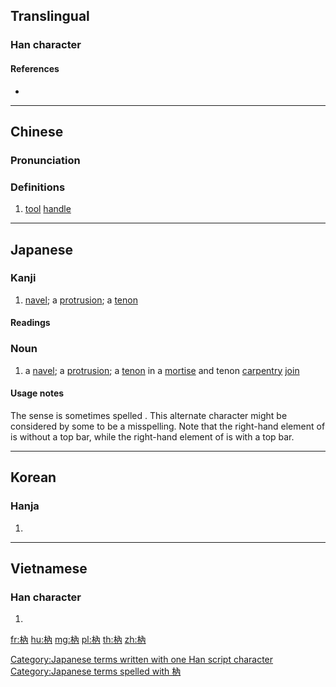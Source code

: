 ==Translingual==

===Han character===
{{Han char|rn=75|rad=木|as=04|sn=8|four=44927|canj=DOB|ids=⿰木內}}

====References====
* {{Han ref|kx=0516.060|dkj=14552|dj=0904.010|hdz=21170.020|uh=6798|ud=26520|bh=CCD9|bd=52441}}

----

==Chinese==
{{zh-forms}}

===Pronunciation===
{{zh-pron
|m=ruì
|c=jeoi6
|mc=y
|oc=y
|ma=
|cat=n
}}

===Definitions===
# [[tool]] [[handle]]

----

==Japanese==

===Kanji===
{{ja-kanji|grade=uc|rs=木04}}

# [[navel]]; a [[protrusion]]; a [[tenon]]

====Readings====
{{ja-readings
|on=[[ぜい]] (zei), [[ねい]] (nei), [[どん]] (don), [[のん]] (non)
|kun=[[せん]] (sen), [[ほぞ]] (hozo)
}}

===Noun===
{{ja-noun|ほぞ}}

# {{alternative spelling of|lang=ja|臍|dot=:}} a [[navel]]; a [[protrusion]]; a [[tenon]] in a [[mortise]] and tenon [[carpentry]] [[join]]

====Usage notes====
The {{m|en|tenon}} sense is sometimes spelled {{l|ja|柄}}. This alternate character might be considered by some to be a misspelling. Note that the right-hand element of {{l|ja|枘}} is {{l|ja|内}} without a top bar, while the right-hand element of {{l|ja|柄}} is {{l|ja|丙}} with a top bar.

[[Category:Japanese terms written with one Han script character]]
[[Category:Japanese terms spelled with 枘]]

----

==Korean==

===Hanja===
{{ko-hanja|hangeul=예|eumhun=|rv=ye|mr=ye|y=yey}}

# {{defn|lang=ko|sort=木04}}

----

==Vietnamese==

===Han character===
{{vi-readings|rs=木04|hanviet=[[nôi]], [[nhuế]]}}

# {{defn|lang=vi|sort=木04}}

[[fr:枘]]
[[hu:枘]]
[[mg:枘]]
[[pl:枘]]
[[th:枘]]
[[zh:枘]]